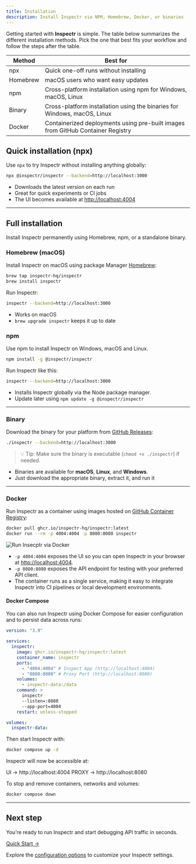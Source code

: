 ```yaml
---
title: Installation
description: Install Inspectr via NPM, Homebrew, Docker, or binaries
---
```



[//]: # (# Install Inspectr)

Getting started with **Inspectr** is simple. The table below summarizes the different installation methods. Pick the one that best fits your workflow and follow the steps after the table.

| Method   | Best for                                                                        |
|----------|---------------------------------------------------------------------------------|
| npx      | Quick one-off runs without installing                                           |
| Homebrew | macOS users who want easy updates                                               |
| npm      | Cross-platform installation using npm for Windows, macOS, Linux                 |
| Binary   | Cross-platform installation using the binaries for Windows, macOS, Linux        |
| Docker   | Containerized deployments using pre-built images from GitHub Container Registry |

## Quick installation (npx)

Use `npx` to try Inspectr without installing anything globally:

```bash
npx @inspectr/inspectr --backend=http://localhost:3000
```

* Downloads the latest version on each run
* Great for quick experiments or CI jobs
* The UI becomes available at [http://localhost:4004](http://localhost:4004)

---

## Full installation

Install Inspectr permanently using Homebrew, npm, or a standalone binary.

### Homebrew (macOS)

Install Inspectr on macOS using package Manager [Homebrew](https://brew.sh/):

```bash
brew tap inspectr-hq/inspectr
brew install inspectr
```

Run Inspectr:

```bash
inspectr --backend=http://localhost:3000
```

* Works on macOS
* `brew upgrade inspectr` keeps it up to date

### npm

Use npm to install Inspectr on Windows, macOS and Linux.

```bash
npm install -g @inspectr/inspectr
```

Run Inspectr like this:

```bash
inspectr --backend=http://localhost:3000
```

* Installs Inspectr globally via the Node package manager.
* Update later using `npm update -g @inspectr/inspectr`

---

### Binary

Download the binary for your platform from [GitHub Releases](https://github.com/inspectr-hq/inspectr/releases):

```bash
./inspectr --backend=http://localhost:3000
```

> 💡 Tip: Make sure the binary is executable (`chmod +x ./inspectr`) if needed.

* Binaries are available for **macOS**, **Linux**, and **Windows**.
* Just download the appropriate binary, extract it, and run it

---

### Docker

Run Inspectr as a container using images hosted on [GitHub Container Registry](https://ghcr.io/inspectr-hq/inspectr:latest):

```bash
docker pull ghcr.io/inspectr-hq/inspectr:latest
docker run --rm -p 4004:4004 -p 8080:8080 inspectr
```

<Image src={dockerTerminal} alt="Run Insecptr via Docker" width={640} />

* `-p 4004:4004` exposes the UI so you can open Inspectr in your browser at [http://localhost:4004](http://localhost:4004).
* `-p 8080:8080` exposes the API endpoint for testing with your preferred API client.
* The container runs as a single service, making it easy to integrate Inspectr into CI pipelines or local development environments.

#### Docker Compose

You can also run Inspectr using Docker Compose for easier configuration and to persist data across runs:

```yaml
version: "3.9"

services:
  inspectr:
    image: ghcr.io/inspectr-hq/inspectr:latest
    container_name: inspectr
    ports:
      - "4004:4004" # Inspect App (http://localhost:4004)
      - "8080:8080" # Proxy Port (http://localhost:8080)
    volumes:
      - inspectr-data:/data
    command: >
      inspectr
      --listen=:8080
      --app-port=4004
    restart: unless-stopped

volumes:
  inspectr-data:
```

Then start Inspectr with:

```bash
docker compose up -d
```

Inspectr will now be accessible at:

UI → http://localhost:4004
PROXY → http://localhost:8080

To stop and remove containers, networks and volumes:

```bash
docker compose down
```

---

## Next step

You’re ready to run Inspectr and start debugging API traffic in seconds.

[Quick Start →](/docs/getting-started/quick-start)

Explore the [configuration options](/docs/configuration) to customize your Inspectr settings.
